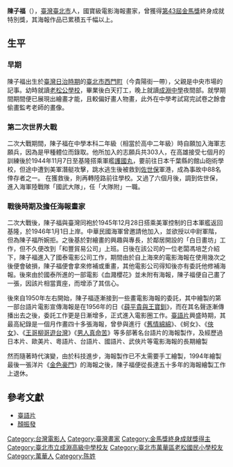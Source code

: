 {{Infobox Artist
| name =陳子福
| birthname = 
| image_name = 
| imagesize =
| image_caption = 
| birth_date       = 1926年10月31日
| birth_place      = {{TWN-JPN}}[[臺灣|臺灣]][[臺北市|臺北市]][[艋舺|艋舺]][[新富町|新富町]]
| death_date       = 
| death_place      =
| nationality = {{JPN-EMP}}（1902年–1945年）<br />{{ROC}}（1945年–至今）
| education        = 台北[[臺北市萬華區老松國民小學|老松公學校]]<br />私立[[成淵中學|成淵中學]]夜間部本科班
| field = [[繪畫|繪畫]]、電影海報畫家
| notable_works = 
| famous works = 
| training = 
| movement = 
| spouse = 吳寶彩
| children = 7名
| awards = [[第43屆金馬獎|第43屆金馬獎]]終身成就特別獎
|}}
'''陳子福'''（{{bd|1926年|10月31日}}{{r|電}}），[[臺灣|臺灣]][[臺北市|臺北市]]人，國寶級電影海報畫家，曾獲得[[第43屆金馬獎|第43屆金馬獎]]終身成就特別獎，其海報作品已累積五千幅以上{{r|電}}。

== 生平 ==
===早期===
陳子福出生於[[臺灣日治時期|臺灣日治時期]]的[[臺北市_(州轄市)|臺北市]][[西門町|西門町]]{{r|葉}}（今貴陽街一帶{{r|電}}），父親是中央市場的記事。幼時就讀[[臺北市萬華區老松國民小學|老松公學校]]，畢業後白天打工，晚上就讀[[成淵中學|成淵中學]]夜間部{{r|電}}{{r|葉}}。就學期間期間便已展現出繪畫才能，且較偏好畫人物畫，此外在中學考試寫完試卷之餘會偷畫監考老師的畫像{{r|葉}}。

===第二次世界大戰===
二次大戰期間，陳子福在中學本科二年級（相當於高中二年級）時自願加入海軍志願兵，因為是甲種體位而錄取{{r|葉}}。他所加入的志願兵共303人，在高雄接受七個月的訓練後於1944年11月7日至基隆搭乘軍艦[[護國丸事故|護國丸]]，要前往日本千葉縣的館山砲術學校，但途中遭到美軍潛艇攻擊，跳水逃生後被救到[[佐世保|佐世保]]軍港，成為事故中88名倖存者之一。
在獲救後，則再轉陸路前往學校{{r|葉}}。又過了六個月後，調到佐世保，進入海軍陸戰隊「國武大隊」，任「大隊附」一職{{r|葉}}。

===戰後時期及擔任海報畫家===
二次大戰後，陳子福與臺灣同袍於1945年12月28日搭乘美軍控制的日本軍艦返回基隆，於1946年1月1日上岸{{r|葉}}。中華民國海軍曾邀請他加入，並欲授以中尉軍階，但為陳子福所婉拒{{r|葉}}。之後基於對繪畫的興趣與專長，於鄰居開設的「白日畫坊」工作，但不久便改到「和豐貿易公司」上班{{r|葉}}{{r|電}}。日後在該公司的一位老闆馮培芝介紹下，陳子福進入了國泰電影公司工作，期間由於自上海來的電影海報在使用幾次之後便會破損，陳子福便會拿來修補或重畫，其他電影公司得知後亦有委託他修補海報{{r|葉}}{{r|電}}。後來由於國泰所進的一部電影《血濺櫻花》並未附有海報，陳子福便自己畫了一張，因該片相當賣座，而增添了其信心{{r|葉}}。

後來自1950年左右開始，陳子福逐漸接到一些畫電影海報的委託，其中繪製的第一部台語片電影宣傳海報是在1956年的日《[[薛平貴與王寶釧|薛平貴與王寶釧]]》，而在其名聲逐漸傳播出去之後，委託工作更是日漸增多{{r|葉}}，正式進入電影圈工作。[[臺語片|臺語片]]興盛時期，其最高紀錄是一個月作畫四十多張海報{{r|葉}}，曾參與進行《[[舊情綿綿|舊情綿綿]]》、《蚵女》、《[[俠女|俠女]]》、《[[王哥柳哥遊台灣|王哥柳哥遊台灣]]》《[[男人真命苦|男人真命苦]]》等多部著名台語片的海報製作，及經歷過日本片、歐美片、粵語片、台語片、國語片、武俠片等電影海報的長期繪製

然而隨著時代演變，由於科技進步，海報製作已不太需要手工繪製，1994年繪製最後一張洋片《[[金色豪門|金色豪門]]》的海報之後，陳子福便從長達五十多年的海報繪製工作上退休{{r|葉}}。

== 參考文獻 ==
*[[臺語片|臺語片]]
*[[顏振發|顏振發]]

{{reflist|refs=
<ref name="葉">{{cite journal|author=葉龍彥 |title=〈臺灣海報電影專家陳子福及其歷史性作品〉|journal=《臺北文獻》  |issue=139期|date=2002-03-25 |publisher=臺北市文獻委員會  |pages=105－119頁}}</ref>
<ref name="電">{{cite web|url=http://www.ctfa.org.tw/filmmaker/content.php?id=638 |title=陳子福 |work=台灣電影數位典藏資料庫 |publisher=財團法人國家電影資料館 |accessdate=2013-11-18}}</ref>}}


{{金馬獎終身成就獎}}
[[Category:台灣電影人|Category:台灣電影人]]
[[Category:臺灣畫家|Category:臺灣畫家]]
[[Category:金馬獎終身成就獎得主|Category:金馬獎終身成就獎得主]]
[[Category:臺北市立成淵高級中學校友|Category:臺北市立成淵高級中學校友]]
[[Category:臺北市萬華區老松國民小學校友|Category:臺北市萬華區老松國民小學校友]]
[[Category:萬華人|Category:萬華人]]
[[Category:陈姓|Category:陈姓]]